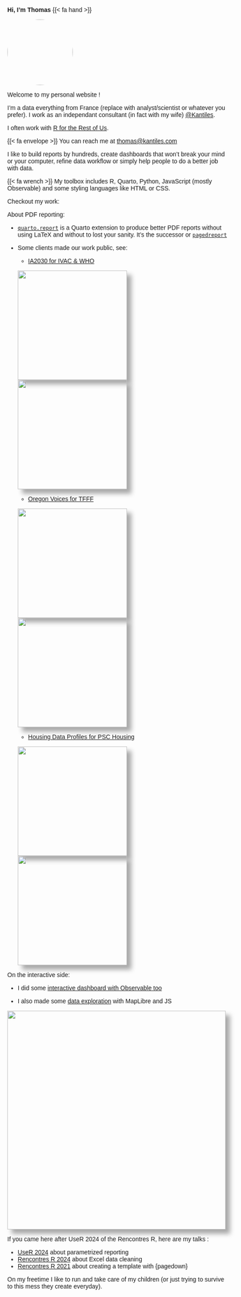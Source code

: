 **Hi, I'm Thomas**  {{< fa hand >}}

<style>
/* to be transfered to style file */
@import url('https://fonts.googleapis.com/css2?family=Lexend:wght@100..900&display=swap');

body{
    font-family: Lexend, sans-serif;
}

img {
    box-shadow: 10px 10px 10px darkgrey;
    
  }

.portrait img {
    box-shadow: none;
    border-radius: 50%;
}
</style>

:::portrait
<img src="assets/photo-Thomas.jpg" width="150px">
:::

Welcome to my personal website !

I'm a data everything from France (replace with analyst/scientist or whatever you prefer). I work as an independant consultant (in fact with my wife) [@Kantiles](https://kantiles.com/).

I often work with [R for the Rest of Us](https://rfortherestofus.com/consulting).

{{< fa envelope >}} You can reach me at [thomas@kantiles.com](mailto:thomas@kantiles.com)

I like to build reports by hundreds, create dashboards that won't break your mind or your computer, refine data workflow or simply help people to do a better job with data.

{{< fa wrench >}} My toolbox includes R, Quarto, Python, JavaScript (mostly Observable) and some styling languages like HTML or CSS.

Checkout my work:

About PDF reporting:

-   [`quarto.report`](https://github.com/kantiles/quarto.report) is a Quarto extension to produce better PDF reports without using LaTeX and without to lost your sanity. It's the successor or [`pagedreport`](https://github.com/rfortherestofus/pagedreport/)

-   Some clients made our work public, see:

    -   [IA2030 for IVAC & WHO](https://publichealth.jhu.edu/ivac/2024/new-ia2030-country-profiles-to-track-immunization-achievements)
    
    <img src="assets/Afghanistan a.jpg" width="250px">
    <img src="assets/Afghanistan b.jpg" width="250px">

    -   [Oregon Voices for TFFF](https://orvoices.org/your-county/)

    <img src="assets/or_voices_1.jpg" width="250px">
    <img src="assets/or_voices_2.jpg" width="250px">

    -   [Housing Data Profiles for PSC Housing](https://housingprofiles.pschousing.org/)
    
    <img src="assets/psc 1.jpg" width="250px">
    <img src="assets/psc 2.jpg" width="250px">

On the interactive side:

-   I did some [interactive dashboard with Observable too](https://kantiles.github.io/demo_isd/main.html)

-   I also made some [data exploration](https://kantiles.github.io/prix-ehpad-web/) with MapLibre and JS

<img src="assets/maplibre.png" width="500px">

If you came here after UseR 2024 of the Rencontres R, here are my talks :

-   [UseR 2024](https://github.com/tvroylandt/user_2024_parametrized_reporting) about parametrized reporting
-   [Rencontres R 2024](https://github.com/tvroylandt/rr_2024) about Excel data cleaning
-   [Rencontres R 2021](https://github.com/tvroylandt/pagedown_rr2021) about creating a template with {pagedown}

On my freetime I like to run and take care of my children (or just trying to survive to this mess they create everyday).

